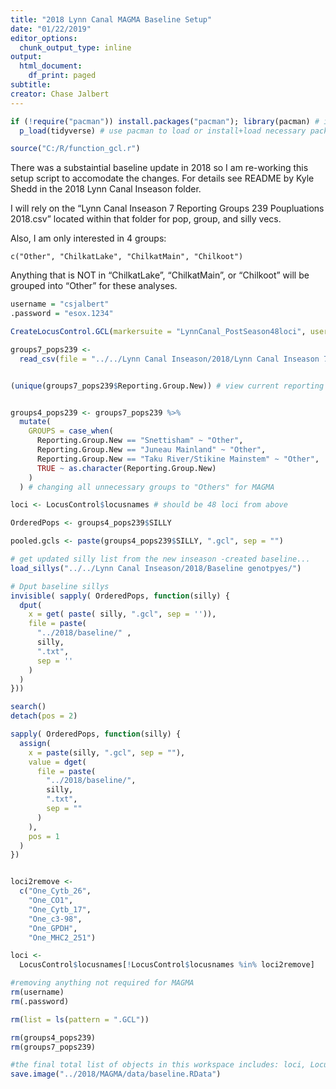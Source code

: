 ```yaml
---
title: "2018 Lynn Canal MAGMA Baseline Setup"
date: "01/22/2019"
editor_options:
  chunk_output_type: inline
output:
  html_document:
    df_print: paged
subtitle: 
creator: Chase Jalbert
---
```



```r
if (!require("pacman")) install.packages("pacman"); library(pacman) # install pacman, if not installed
  p_load(tidyverse) # use pacman to load or install+load necessary packages

source("C:/R/function_gcl.r")
```

There was a substaintial baseline update in 2018 so I am re-working this setup script to accomodate the changes. For details see README by Kyle Shedd in the 2018 Lynn Canal Inseason folder.    

I will rely on the "Lynn Canal Inseason 7 Reporting Groups 239 Poupluations 2018.csv" located within that folder for pop, group, and silly vecs.    

Also, I am only interested in 4 groups:    
    
    c("Other", "ChilkatLake", "ChilkatMain", "Chilkoot") 

Anything that is NOT in "ChilkatLake", "ChilkatMain", or "Chilkoot" will be grouped into "Other" for these analyses. 

```r
username = "csjalbert"
.password = "esox.1234"
```


```r
CreateLocusControl.GCL(markersuite = "LynnCanal_PostSeason48loci", username = username, password = .password)
```

```r
groups7_pops239 <-
  read_csv(file = "../../Lynn Canal Inseason/2018/Lynn Canal Inseason 7 Reporting Groups 239 Poupluations 2018.csv") # load in updated baseline info


(unique(groups7_pops239$Reporting.Group.New)) # view current reporting groups.


groups4_pops239 <- groups7_pops239 %>%
  mutate(
    GROUPS = case_when(
      Reporting.Group.New == "Snettisham" ~ "Other",
      Reporting.Group.New == "Juneau Mainland" ~ "Other",
      Reporting.Group.New == "Taku River/Stikine Mainstem" ~ "Other",
      TRUE ~ as.character(Reporting.Group.New)
    )
  ) # changing all unnecessary groups to "Others" for MAGMA

loci <- LocusControl$locusnames # should be 48 loci from above

OrderedPops <- groups4_pops239$SILLY

pooled.gcls <- paste(groups4_pops239$SILLY, ".gcl", sep = "")
```


```r
# get updated silly list from the new inseason -created baseline...
load_sillys("../../Lynn Canal Inseason/2018/Baseline genotpyes/")

# Dput baseline sillys
invisible( sapply( OrderedPops, function(silly) {
  dput(
    x = get( paste( silly, ".gcl", sep = '')),
    file = paste(
      "../2018/baseline/" ,
      silly,
      ".txt",
      sep = ''
    )
  )
}))

search()
detach(pos = 2)

sapply( OrderedPops, function(silly) {
  assign(
    x = paste(silly, ".gcl", sep = ""),
    value = dget(
      file = paste(
        "../2018/baseline/",
        silly,
        ".txt",
        sep = ""
      )
    ),
    pos = 1
  )
})


loci2remove <-
  c("One_Cytb_26",
    "One_CO1",
    "One_Cytb_17",
    "One_c3-98",
    "One_GPDH",
    "One_MHC2_251")

loci <-
  LocusControl$locusnames[!LocusControl$locusnames %in% loci2remove]
```


```r
#removing anything not required for MAGMA
rm(username)
rm(.password)

rm(list = ls(pattern = ".GCL"))

rm(groups4_pops239)
rm(groups7_pops239)

#the final total list of objects in this workspace includes: loci, LocusControl, OrderedPops, and 239 baseline .gcls 01/22/2019
save.image("../2018/MAGMA/data/baseline.RData")
```

